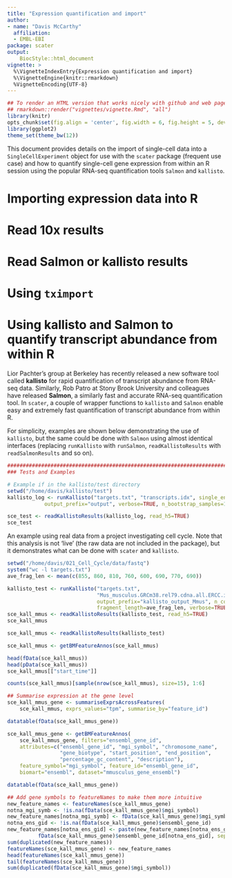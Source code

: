 ```yaml
---
title: "Expression quantification and import"
author:
- name: "Davis McCarthy"
  affiliation: 
  - EMBL-EBI
package: scater
output:
    BiocStyle::html_document
vignette: >
  %\VignetteIndexEntry{Expression quantification and import}
  %\VignetteEngine{knitr::rmarkdown}
  %VignetteEncoding{UTF-8}
---
```



```r
## To render an HTML version that works nicely with github and web pages, do:
## rmarkdown::render("vignettes/vignette.Rmd", "all")
library(knitr)
opts_chunk$set(fig.align = 'center', fig.width = 6, fig.height = 5, dev = 'png')
library(ggplot2)
theme_set(theme_bw(12))
```

This document provides details on the import of single-cell data into a 
`SingleCellExperiment` object for use with the `scater` package (frequent use 
case) and how to quantify single-cell gene expression from within an R session
using the popular RNA-seq quantification tools `Salmon` and `kallisto`.


# Importing expression data into R


# Read 10x results


# Read Salmon or kallisto results


# Using `tximport`


#  Using **kallisto** and **Salmon** to quantify transcript abundance from within R

Lior Pachter's group at Berkeley has recently released a new software tool
called **kallisto** for rapid quantification of transcript abundance from RNA-seq
data. Similarly, Rob Patro at Stony Brook University and colleagues have 
released **Salmon**, a similarly fast and accurate RNA-seq quantification tool.
In `scater`, a couple of wrapper functions to `kallisto` and `Salmon` enable easy and
extremely fast quantification of transcript abundance from within R.

For simplicity, examples are shown below demonstrating the use of `kallisto`, 
but the same could be done with `Salmon` using almost identical interfaces 
(replacing `runKallisto` with `runSalmon`, `readKallistoResults` with 
`readSalmonResults` and so on).

```r
################################################################################
### Tests and Examples

# Example if in the kallisto/test directory
setwd("/home/davis/kallisto/test")
kallisto_log <- runKallisto("targets.txt", "transcripts.idx", single_end=FALSE,
            output_prefix="output", verbose=TRUE, n_bootstrap_samples=10)

sce_test <- readKallistoResults(kallisto_log, read_h5=TRUE)
sce_test
```

An example using real data from a project investigating cell cycle. Note that
this analysis is not 'live' (the raw data are not included in the package), but
it demonstrates what can be done with `scater` and `kallisto`.

```r
setwd("/home/davis/021_Cell_Cycle/data/fastq")
system("wc -l targets.txt")
ave_frag_len <- mean(c(855, 860, 810, 760, 600, 690, 770, 690))

kallisto_test <- runKallisto("targets.txt",
                             "Mus_musculus.GRCm38.rel79.cdna.all.ERCC.idx",
                             output_prefix="kallisto_output_Mmus", n_cores=12,
                             fragment_length=ave_frag_len, verbose=TRUE)
sce_kall_mmus <- readKallistoResults(kallisto_test, read_h5=TRUE)
sce_kall_mmus

sce_kall_mmus <- readKallistoResults(kallisto_test)

sce_kall_mmus <- getBMFeatureAnnos(sce_kall_mmus)

head(fData(sce_kall_mmus))
head(pData(sce_kall_mmus))
sce_kall_mmus[["start_time"]]

counts(sce_kall_mmus)[sample(nrow(sce_kall_mmus), size=15), 1:6]

## Summarise expression at the gene level
sce_kall_mmus_gene <- summariseExprsAcrossFeatures(
    sce_kall_mmus, exprs_values="tpm", summarise_by="feature_id")

datatable(fData(sce_kall_mmus_gene))

sce_kall_mmus_gene <- getBMFeatureAnnos(
    sce_kall_mmus_gene, filters="ensembl_gene_id",
    attributes=c("ensembl_gene_id", "mgi_symbol", "chromosome_name",
                 "gene_biotype", "start_position", "end_position",
                 "percentage_gc_content", "description"),
    feature_symbol="mgi_symbol", feature_id="ensembl_gene_id",
    biomart="ensembl", dataset="mmusculus_gene_ensembl")

datatable(fData(sce_kall_mmus_gene))

## Add gene symbols to featureNames to make them more intuitive
new_feature_names <- featureNames(sce_kall_mmus_gene)
notna_mgi_symb <- !is.na(fData(sce_kall_mmus_gene)$mgi_symbol)
new_feature_names[notna_mgi_symb] <- fData(sce_kall_mmus_gene)$mgi_symbol[notna_mgi_symb]
notna_ens_gid <- !is.na(fData(sce_kall_mmus_gene)$ensembl_gene_id)
new_feature_names[notna_ens_gid] <- paste(new_feature_names[notna_ens_gid],
          fData(sce_kall_mmus_gene)$ensembl_gene_id[notna_ens_gid], sep="_")
sum(duplicated(new_feature_names))
featureNames(sce_kall_mmus_gene) <- new_feature_names
head(featureNames(sce_kall_mmus_gene))
tail(featureNames(sce_kall_mmus_gene))
sum(duplicated(fData(sce_kall_mmus_gene)$mgi_symbol))

```
